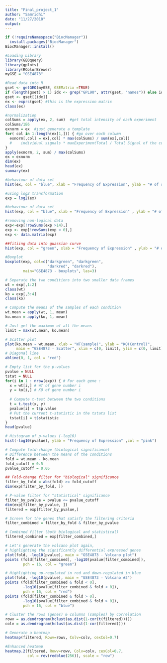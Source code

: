 ```yaml
---
title: "Final_project_1"
author: "Samridhi"
date: "11/27/2018"
output: 
---
```


```r
if (!requireNamespace("BiocManager"))
  install.packages("BiocManager")
BiocManager::install()

#Loading Library
library(GEOquery)
library(gplots)
library(RColorBrewer)
myGSE = "GSE4873" 

#Read data into R
gset <- getGEO(myGSE, GSEMatrix =TRUE)
if (length(gset) > 1) idx <- grep("GPL90", attr(gset, "names")) else idx <- 1
gset <- gset[[idx]]
ex <- exprs(gset) #this is the expression matrix
class(ex)

#normalization
colSums = apply(ex, 2, sum)  #get total intensity of each experiment
colSums/1E6
exnorm = ex  #just generate a template
for( col in 1:length(ex[1,])) { #go over each column
  exnorm[,col] = ex[,col] * max(colSums) / sum(ex[,col])
  #    individual signals * maxExperimentTotal / Total Signal of the current experiment
}
apply(exnorm, 2, sum) / max(colSums)
ex = exnorm 
dim(ex)
head(ex)
summary(ex)

#behaviour of data set
hist(ex, col = "blue", xlab = "Frequency of Expression", ylab = "# of spots", main="GSE4873-Histogram")

#using log2 transformation
exp = log2(ex)

#behaviour of data set
hist(exp, col = "blue", xlab = "Frequency of Expression" , ylab = "# of spots" ,main="GSE4873-Histogram after Log2 transformation")

#removing non-logical data
exp<-exp[!rowSums(exp >14),]
exp <- exp[!rowSums(exp < 0),]
exp <- data.matrix(exp)

##fitiing data into guassian curve
hist(exp, col = "green", xlab = "Frequency of Expression" , ylab = "# of spots", main="GSE4873-Histogram")

#Boxplot
boxplot(exp, col=c("darkgreen", "darkgreen",
                   "darkred", "darkred"),
        main="GSE4873 - boxplots", las=3)

# Separate the two conditions into two smaller data frames
wt = exp[,1:2]
class(wt)
ko = exp[,3:4]
class(ko)

# Compute the means of the samples of each condition
wt.mean = apply(wt, 1, mean)
ko.mean = apply(ko, 1, mean)

# Just get the maximum of all the means
limit = max(wt.mean, ko.mean)

# Scatter plot
plot(ko.mean ~ wt.mean, xlab = "WT(sample)", ylab = "KO(Control)",
     main = "GSE4873 - Scatter", xlim = c(0, limit), ylim = c(0, limit))
# Diagonal line
abline(0, 1, col = "red")

# Empty list for the p-values
pvalue = NULL 
tstat = NULL
for(i in 1 : nrow(exp)) { # For each gene : 
  x = wt[i,] # WT of gene number i
  y = ko[i,] # KO of gene number i
  
  # Compute t-test between the two conditions
  t = t.test(x, y)
  pvalue[i] = t$p.value
  # Put the current t-statistic in the tstats list
  tstat[i] = t$statistic
}
head(pvalue)

# Histogram of p-values (-log10)
hist(-log10(pvalue), ylab = "Frequency of Expression" ,col = "pink")

# Compute fold-change (biological significance)
# Difference between the means of the conditions
fold = wt.mean - ko.mean
fold_cutoff = 0.5
pvalue_cutoff = 0.05

## Fold-change filter for "biological" significance
filter_by_fold = abs(fold) >= fold_cutoff
dim(exp[filter_by_fold, ])

# P-value filter for "statistical" significance
filter_by_pvalue = pvalue <= pvalue_cutoff
dim(exp[filter_by_pvalue, ])
filtered = exp[filter_by_pvalue,]

# Screen for the genes that satisfy the filtering criteria
filter_combined = filter_by_fold & filter_by_pvalue

# Combined filter (both biological and statistical)
filtered_combined = exp[filter_combined,]

# Let's generate the volcano plot again,
# highlighting the significantly differential expressed genes
plot(fold, -log10(pvalue), main = "GSE4873 - Volcano plot")
points (fold[filter_combined], -log10(pvalue[filter_combined]),
        pch = 16, col = "green")

# Highlighting up-regulated in red and down-regulated in blue
plot(fold, -log10(pvalue), main = "GSE4873 - Volcano #2")
points (fold[filter_combined & fold < 0],
        -log10(pvalue[filter_combined & fold < 0]),
        pch = 16, col = "red")
points (fold[filter_combined & fold > 0],
        -log10(pvalue[filter_combined & fold > 0]),
        pch = 16, col = "blue")

# Cluster the rows (genes) & columns (samples) by correlation
rowv = as.dendrogram(hclust(as.dist(1-cor(t(filtered)))))
colv = as.dendrogram(hclust(as.dist(1-cor(filtered))))

# Generate a heatmap
heatmap(filtered, Rowv=rowv, Colv=colv, cexCol=0.7)

#Enhanced heatmap
heatmap.2(filtered, Rowv=rowv, Colv=colv, cexCol=0.7,
          col = rev(redblue(256)), scale = "row")
```

